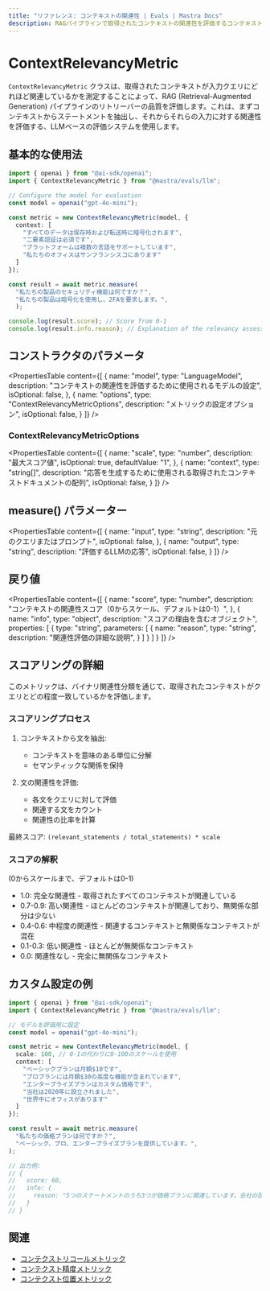 ```yaml
---
title: "リファレンス: コンテキストの関連性 | Evals | Mastra Docs"
description: RAGパイプラインで取得されたコンテキストの関連性を評価するコンテキスト関連性メトリックのドキュメント。
---
```


# ContextRelevancyMetric

`ContextRelevancyMetric` クラスは、取得されたコンテキストが入力クエリにどれほど関連しているかを測定することによって、RAG (Retrieval-Augmented Generation) パイプラインのリトリーバーの品質を評価します。これは、まずコンテキストからステートメントを抽出し、それからそれらの入力に対する関連性を評価する、LLMベースの評価システムを使用します。

## 基本的な使用法

```typescript
import { openai } from "@ai-sdk/openai";
import { ContextRelevancyMetric } from "@mastra/evals/llm";

// Configure the model for evaluation
const model = openai("gpt-4o-mini");

const metric = new ContextRelevancyMetric(model, {
  context: [
    "すべてのデータは保存時および転送時に暗号化されます",
    "二要素認証は必須です",
    "プラットフォームは複数の言語をサポートしています",
    "私たちのオフィスはサンフランシスコにあります"
  ]
});

const result = await metric.measure(
  "私たちの製品のセキュリティ機能は何ですか？",
  "私たちの製品は暗号化を使用し、2FAを要求します。",
  );

console.log(result.score); // Score from 0-1
console.log(result.info.reason); // Explanation of the relevancy assessment
```

## コンストラクタのパラメータ

<PropertiesTable
  content={[
    {
      name: "model",
      type: "LanguageModel",
      description: "コンテキストの関連性を評価するために使用されるモデルの設定",
      isOptional: false,
    },
    {
      name: "options",
      type: "ContextRelevancyMetricOptions",
      description: "メトリックの設定オプション",
      isOptional: false,
    }
  ]}
/>

### ContextRelevancyMetricOptions

<PropertiesTable
  content={[
    {
      name: "scale",
      type: "number",
      description: "最大スコア値",
      isOptional: true,
      defaultValue: "1",
    },
    {
      name: "context",
      type: "string[]",
      description: "応答を生成するために使用される取得されたコンテキストドキュメントの配列",
      isOptional: false,
    }
  ]}
/>

## measure() パラメーター

<PropertiesTable
  content={[
    {
      name: "input",
      type: "string",
      description: "元のクエリまたはプロンプト",
      isOptional: false,
    },
    {
      name: "output",
      type: "string",
      description: "評価するLLMの応答",
      isOptional: false,
    }
  ]}
/>

## 戻り値

<PropertiesTable
  content={[
    {
      name: "score",
      type: "number",
      description: "コンテキストの関連性スコア（0からスケール、デフォルトは0-1）",
    },
    {
      name: "info",
      type: "object",
      description: "スコアの理由を含むオブジェクト",
      properties: [
        {
          type: "string",
          parameters: [
            {
              name: "reason",
              type: "string",
              description: "関連性評価の詳細な説明",
            }
          ]
        }
      ]
    }
  ]}
/>

## スコアリングの詳細

このメトリックは、バイナリ関連性分類を通じて、取得されたコンテキストがクエリとどの程度一致しているかを評価します。

### スコアリングプロセス

1. コンテキストから文を抽出:
   - コンテキストを意味のある単位に分解
   - セマンティックな関係を保持

2. 文の関連性を評価:
   - 各文をクエリに対して評価
   - 関連する文をカウント
   - 関連性の比率を計算

最終スコア: `(relevant_statements / total_statements) * scale`

### スコアの解釈
(0からスケールまで、デフォルトは0-1)
- 1.0: 完全な関連性 - 取得されたすべてのコンテキストが関連している
- 0.7-0.9: 高い関連性 - ほとんどのコンテキストが関連しており、無関係な部分は少ない
- 0.4-0.6: 中程度の関連性 - 関連するコンテキストと無関係なコンテキストが混在
- 0.1-0.3: 低い関連性 - ほとんどが無関係なコンテキスト
- 0.0: 関連性なし - 完全に無関係なコンテキスト

## カスタム設定の例

```typescript
import { openai } from "@ai-sdk/openai";
import { ContextRelevancyMetric } from "@mastra/evals/llm";

// モデルを評価用に設定
const model = openai("gpt-4o-mini");

const metric = new ContextRelevancyMetric(model, {
  scale: 100, // 0-1の代わりに0-100のスケールを使用
  context: [
    "ベーシックプランは月額$10です",
    "プロプランには月額$30の高度な機能が含まれています",
    "エンタープライズプランはカスタム価格です",
    "当社は2020年に設立されました",
    "世界中にオフィスがあります"
  ]
});

const result = await metric.measure(
  "私たちの価格プランは何ですか？",
  "ベーシック、プロ、エンタープライズプランを提供しています。",
);

// 出力例:
// {
//   score: 60,
//   info: {
//     reason: "5つのステートメントのうち3つが価格プランに関連しています。会社の設立やオフィスの場所に関するステートメントは価格の問い合わせには関連していません。"
//   }
// }
```

## 関連

- [コンテクストリコールメトリック](./contextual-recall)
- [コンテクスト精度メトリック](./context-precision)
- [コンテクスト位置メトリック](./context-position) 